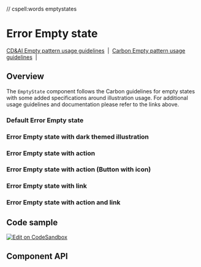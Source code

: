 // cspell:words emptystates

# Error Empty state

[CD&AI Empty pattern usage guidelines](https://pages.github.ibm.com/cdai-design/pal/patterns/empty-state/usage/)
&nbsp;|&nbsp;
[Carbon Empty pattern usage guidelines](https://www.carbondesignsystem.com/patterns/empty-states-pattern/)
&nbsp;|&nbsp;

## Overview

The `EmptyState` component follows the Carbon guidelines for empty states with
some added specifications around illustration usage. For additional usage
guidelines and documentation please refer to the links above.

### Default Error Empty state

<Canvas>
  <Story id={getStoryId(ErrorEmptyState.displayName, 'default')} />
</Canvas>

### Error Empty state with dark themed illustration

<Canvas>
  <Story
    id={getStoryId(ErrorEmptyState.displayName, 'with-dark-mode-illustration')}
  />
</Canvas>

### Error Empty state with action

<Canvas>
  <Story id={getStoryId(ErrorEmptyState.displayName, 'with-action')} />
</Canvas>

### Error Empty state with action (Button with icon)

<Canvas>
  <Story
    id={getStoryId(ErrorEmptyState.displayName, 'with-action-icon-button')}
  />
</Canvas>

### Error Empty state with link

<Canvas>
  <Story id={getStoryId(ErrorEmptyState.displayName, 'with-link')} />
</Canvas>

### Error Empty state with action and link

<Canvas>
  <Story id={getStoryId(ErrorEmptyState.displayName, 'with-action-and-link')} />
</Canvas>

## Code sample

[<img alt="Edit on CodeSandbox" src="https://codesandbox.io/static/img/play-codesandbox.svg" />](https://codesandbox.io/s/emptystate-qxv2j)

## Component API

<ArgsTable />
